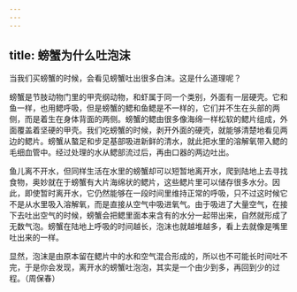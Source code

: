 ```yaml
---
---
---
```

title: 螃蟹为什么吐泡沫
---




当我们买螃蟹的时候，会看见螃蟹吐出很多白沫。这是什么道理呢？



螃蟹是节肢动物门里的甲壳纲动物，和虾属于同一个类别，外面有一层硬壳。它和鱼一样，也用鳃呼吸，但是螃蟹的鳃和鱼鳃是不一样的，它们并不生在头部的两侧，而是着生在身体背面的两侧。螃蟹的鳃由很多像海绵一样松软的鳃片组成，外面覆盖着坚硬的甲壳。我们吃螃蟹的时候，剥开外面的硬壳，就能够清楚地看见两边的鳃片。螃蟹从螯足和步足基部吸进新鲜的清水，就此把水里的溶解氧带入鳃的毛细血管中。经过处理的水从鳃部流过后，再由口器的两边吐出。

鱼儿离不开水，但同样生活在水里的螃蟹却可以短暂地离开水，爬到陆地上去寻找食物，奥妙就在于螃蟹有大片海绵状的鳃片，这些鳃片里可以储存很多水分。因此，即使暂时离开水，它仍然能够在一段时间里维持正常的呼吸，只不过这时候它不是从水里吸入溶解氧，而是直接从空气中吸进氧气。由于吸进了大量空气，在接下去吐出空气的时候，螃蟹会把鳃里面本来含有的水分一起带出来，自然就形成了无数气泡。螃蟹在陆地上呼吸的时间越长，泡沫也就越堆越多，看上去就像是嘴里吐出来的一样。

显然，泡沫是由原本留在鳃片中的水和空气混合形成的，所以也不可能长时间吐不完，于是你会发现，离开水的螃蟹吐泡泡，其实是一个由少到多，再回到少的过程。（周保春）